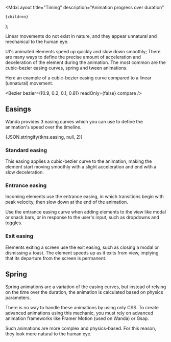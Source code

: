 
  <MdxLayout
    title="Timing"
    description="Animation progress over duration"
  >
    {children}
  </MdxLayout>
);

Linear movements do not exist in nature, and they appear unnatural and mechanical to the human eye.

UI's animated elements speed up quickly and slow down smoothly; There are many ways to define the precise amount of acceleration and deceleration of the element during the animation. The most common are the cubic-bezier easing curves, spring and tween animations.

Here an example of a cubic-bezier easing curve compared to a linear (unnatural) movement.

<Bezier bezier={[0.9, 0.2, 0.1, 0.8]} readOnly={false} compare  />

## Easings

Wanda provides 3 easing curves which you can use to define the animation's speed over the timeline.

<CodeBlock className="language-json">{JSON.stringify(tkns.easing, null, 2)}</CodeBlock>

### Standard easing

This easing applies a cubic-bezier curve to the animation, making the element start moving smoothly with a slight acceleration and end with a slow deceleration.

<Bezier bezier={tkns.easing.standard.primitive} />

### Entrance easing

Incoming elements use the entrance easing, in which transitions begin with peak velocity, then slow down at the end of the animation.

Use the entrance easing curve when adding elements to the view like modal or snack bars, or in response to the user's input, such as dropdowns and toggles.

<Bezier bezier={tkns.easing.entrance.primitive} />

### Exit easing

Elements exiting a screen use the exit easing, such as closing a modal or dismissing a toast. The element speeds up as it exits from view, implying that its departure from the screen is permanent.

<Bezier bezier={tkns.easing.exit.primitive} duration={0.3} />

## Spring

Spring animations are a variation of the easing curves, but instead of relying on the time over the duration, the animation is calculated based on physics parameters.

There is no way to handle these animations by using only CSS. To create advanced animations using this mechanic, you must rely on advanced animation frameworks like Framer Motion (used on Wanda) or Gsap.

Such animations are more complex and physics-based. For this reason, they look more natural to the human eye.
